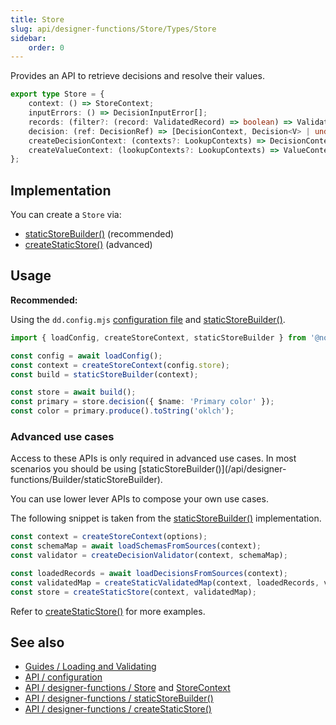 ```yaml
---
title: Store
slug: api/designer-functions/Store/Types/Store
sidebar:
    order: 0
---
```



Provides an API to retrieve decisions and resolve their values.

```ts
export type Store = {
    context: () => StoreContext;
    inputErrors: () => DecisionInputError[];
    records: (filter?: (record: ValidatedRecord) => boolean) => ValidatedRecord[];
    decision: (ref: DecisionRef) => [DecisionContext, Decision<V> | undefined];
    createDecisionContext: (contexts?: LookupContexts) => DecisionContext;
    createValueContext: (lookupContexts?: LookupContexts) => ValueContext;
};
```

## Implementation

You can create a `Store` via:

-   [staticStoreBuilder()](/api/designer-functions/Builder/staticStoreBuilder) (recommended)
-   [createStaticStore()](/api/designer-functions/Store/createStaticStore) (advanced)

## Usage

**Recommended:**

Using the `dd.config.mjs` [configuration file](/api/configuration) and [staticStoreBuilder()](/api/designer-functions/Builder/staticStoreBuilder).

```ts
import { loadConfig, createStoreContext, staticStoreBuilder } from '@noodlestan/designer-functions';

const config = await loadConfig();
const context = createStoreContext(config.store);
const build = staticStoreBuilder(context);

const store = await build();
const primary = store.decision({ $name: 'Primary color' });
const color = primary.produce().toString('oklch');
```

### Advanced use cases

<Aside type="tip" title="Advanced API">
    Access to these APIs is only required in advanced use cases. In most scenarios you should be
    using [staticStoreBuilder()](/api/designer-functions/Builder/staticStoreBuilder).
</Aside>

You can use lower lever APIs to compose your own use cases.

The following snippet is taken from the [staticStoreBuilder()](/api/designer-functions/Builder/staticStoreBuilder) implementation.

```ts "createStaticStore"
const context = createStoreContext(options);
const schemaMap = await loadSchemasFromSources(context);
const validator = createDecisionValidator(context, schemaMap);

const loadedRecords = await loadDecisionsFromSources(context);
const validatedMap = createStaticValidatedMap(context, loadedRecords, validator);
const store = createStaticStore(context, validatedMap);
```

Refer to [createStaticStore()](/api/designer-functions/Store/createStaticStore) for more examples.

## See also

-   [Guides / Loading and Validating](/guides/loading-and-validating-design-decisions/)
-   [API / configuration](/api/configuration)
-   [API / designer-functions / Store](/api/designer-functions/Store/Types/Store) and [StoreContext](/api/designer-functions/Store/Types/StoreContext)
-   [API / designer-functions / staticStoreBuilder()](/api/designer-functions/Builder/staticStoreBuilder)
-   [API / designer-functions / createStaticStore()](/api/designer-functions/Store/createStaticStore)

```

```

